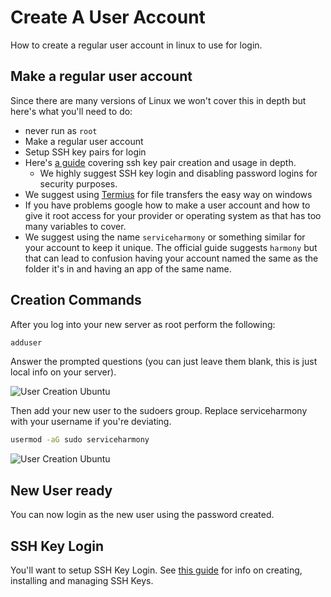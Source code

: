 # Create A User Account
How to create a regular user account in linux to use for login.

## Make a regular user account
Since there are many versions of Linux we won't cover this in depth but here's what you'll need to do:
- never run as `root`
- Make a regular user account
- Setup SSH key pairs for login
- Here's [a guide](https://www.linuxbabe.com/linux-server/setup-passwordless-ssh-login) covering ssh key pair creation and usage in depth.
    - We highly suggest SSH key login and disabling password logins for security purposes.
- We suggest using [Termius](/companion/new/tools#termius) for file transfers the easy way on windows
- If you have problems google how to make a user account and how to give it root access for your provider or operating system as that has too many variables to cover.
- We suggest using the name `serviceharmony` or something similar for your account to keep it unique. The official guide suggests `harmony` but that can lead to confusion having your account named the same as the folder it's in and having an app of the same name.

## Creation Commands
After you log into your new server as root perform the following:
```bash
adduser
```

Answer the prompted questions (you can just leave them blank, this is just local info on your server).

![User Creation Ubuntu](/new_user_1.png)

Then add your new user to the sudoers group. Replace serviceharmony with your username if you're deviating. 

```bash
usermod -aG sudo serviceharmony
```

![User Creation Ubuntu](/new_user_2.png)

## New User ready
You can now login as the new user using the password created.

## SSH Key Login
You'll want to setup SSH Key Login. See [this guide](https://www.linuxbabe.com/linux-server/setup-passwordless-ssh-login) for info on creating, installing and managing SSH Keys.